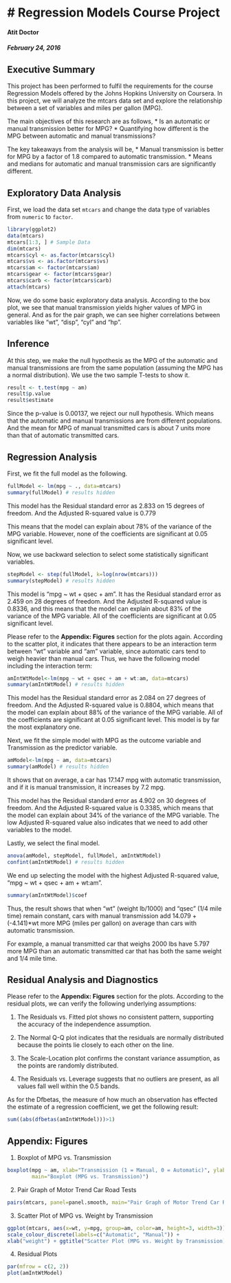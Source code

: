 # Regression Models Course Project
==========================================
#### Atit Doctor
##### February 24, 2016



## Executive Summary  
This project has been performed to fulfil the requirements for the course Regression Models offered by the Johns Hopkins University on Coursera. In this project, we will analyze the mtcars data set and explore the relationship between a set of variables and miles per gallon (MPG).

The main objectives of this research are as follows,
* Is an automatic or manual transmission better for MPG?
* Quantifying how different is the MPG between automatic and manual transmissions?


The key takeaways from the analysis will be,
* Manual transmission is better for MPG by a factor of 1.8 compared to automatic transmission.
* Means and medians for automatic and manual transmission cars are significantly different.



## Exploratory Data Analysis  
First, we load the data set `mtcars` and change the data type of variables from `numeric` to `factor`.

```r
library(ggplot2)
data(mtcars)
mtcars[1:3, ] # Sample Data
dim(mtcars)
mtcars$cyl <- as.factor(mtcars$cyl)
mtcars$vs <- as.factor(mtcars$vs)
mtcars$am <- factor(mtcars$am)
mtcars$gear <- factor(mtcars$gear)
mtcars$carb <- factor(mtcars$carb)
attach(mtcars)
```  

Now, we do some basic exploratory data analysis. According to the box plot, we see that manual transmission yields higher values of MPG in general. And as for the pair graph, we can see higher correlations between variables like "wt", "disp", "cyl" and "hp".



## Inference  
At this step, we make the null hypothesis as the MPG of the automatic and manual transmissions are from the same population (assuming the MPG has a normal distribution). We use the two sample T-tests to show it.  

```r
result <- t.test(mpg ~ am)
result$p.value
result$estimate
```  

Since the p-value is 0.00137, we reject our null hypothesis. Which means that the automatic and manual transmissions are from different populations. And the mean for MPG of manual transmitted cars is about 7 units more than that of automatic transmitted cars.  



## Regression Analysis  

First, we fit the full model as the following. 

```r
fullModel <- lm(mpg ~ ., data=mtcars)
summary(fullModel) # results hidden
```  

This model has the Residual standard error as 2.833 on 15 degrees of freedom. And the Adjusted R-squared value is 0.779

This means that the model can explain about 78% of the variance of the MPG variable. However, none of the coefficients are significant at 0.05 significant level.  

Now, we use backward selection to select some statistically significant variables.

```r
stepModel <- step(fullModel, k=log(nrow(mtcars)))
summary(stepModel) # results hidden
```  

This model is "mpg ~ wt + qsec + am". It has the Residual standard error as 2.459 on 28 degrees of freedom. And the Adjusted R-squared value is 0.8336, and this means that the model can explain about 83% of the variance of the MPG variable. All of the coefficients are significant at 0.05 significant level.    

Please refer to the **Appendix: Figures** section for the plots again. According to the scatter plot, it indicates that there appears to be an interaction term between "wt" variable and "am" variable, since automatic cars tend to weigh heavier than manual cars. Thus, we have the following model including the interaction term:  

```r
amIntWtModel<-lm(mpg ~ wt + qsec + am + wt:am, data=mtcars)
summary(amIntWtModel) # results hidden
```  

This model has the Residual standard error as 2.084 on 27 degrees of freedom. And the Adjusted R-squared value is 0.8804, which means that the model can explain about 88% of the variance of the MPG variable. All of the coefficients are significant at 0.05 significant level. This model is by far the most explanatory one.  

Next, we fit the simple model with MPG as the outcome variable and Transmission as the predictor variable.  

```r
amModel<-lm(mpg ~ am, data=mtcars)
summary(amModel) # results hidden
```  

It shows that on average, a car has 17.147 mpg with automatic transmission, and if it is manual transmission, it increases by 7.2 mpg. 

This model has the Residual standard error as 4.902 on 30 degrees of freedom. And the Adjusted R-squared value is 0.3385, which means that the model can explain about 34% of the variance of the MPG variable. The low Adjusted R-squared value also indicates that we need to add other variables to the model.  

Lastly, we select the final model.  

```r
anova(amModel, stepModel, fullModel, amIntWtModel) 
confint(amIntWtModel) # results hidden
```  

We end up selecting the model with the highest Adjusted R-squared value, "mpg ~ wt + qsec + am + wt:am".  

```r
summary(amIntWtModel)$coef
```  

Thus, the result shows that when "wt" (weight lb/1000) and "qsec" (1/4 mile time) remain constant, cars with manual transmission add 14.079 + (-4.141)*wt more MPG (miles per gallon) on average than cars with automatic transmission. 

For example, a manual transmitted car that weighs 2000 lbs have 5.797 more MPG than an automatic transmitted car that has both the same weight and 1/4 mile time.  



## Residual Analysis and Diagnostics  
Please refer to the **Appendix: Figures** section for the plots. According to the residual plots, we can verify the following underlying assumptions:  

1. The Residuals vs. Fitted plot shows no consistent pattern, supporting the accuracy of the independence assumption.  

2. The Normal Q-Q plot indicates that the residuals are normally distributed because the points lie closely to each other on the line.  

3. The Scale-Location plot confirms the constant variance assumption, as the points are randomly distributed.  

4. The Residuals vs. Leverage suggests that no outliers are present, as all values fall well within the 0.5 bands.  

As for the Dfbetas, the measure of how much an observation has effected the estimate of a regression coefficient, we get the following result:  

```r
sum((abs(dfbetas(amIntWtModel)))>1)
```  



## Appendix: Figures  
1. Boxplot of MPG vs. Transmission  

```r
boxplot(mpg ~ am, xlab="Transmission (1 = Manual, 0 = Automatic)", ylab="MPG",
        main="Boxplot (MPG vs. Transmission)")
```  

2. Pair Graph of Motor Trend Car Road Tests  

```r
pairs(mtcars, panel=panel.smooth, main="Pair Graph of Motor Trend Car Road Tests")
```  

3. Scatter Plot of MPG vs. Weight by Transmission  

```r
ggplot(mtcars, aes(x=wt, y=mpg, group=am, color=am, height=3, width=3)) + geom_point() +  
scale_colour_discrete(labels=c("Automatic", "Manual")) + 
xlab("weight") + ggtitle("Scatter Plot (MPG vs. Weight by Transmission)")
```  

4. Residual Plots

```r
par(mfrow = c(2, 2))
plot(amIntWtModel)
```  

